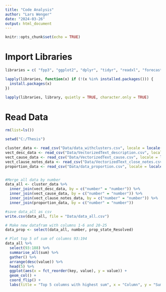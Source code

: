 ```yaml
---
title: "Code Analysis"
author: "Lars Wenger"
date: "2024-03-26"
output: html_document
---
```


```r
knitr::opts_chunk$set(echo = TRUE)
```

# Import Libraries
```r
libraries = c( "fpp3", "ggplot2", "dplyr", "tidyr", "readxl", "forecast", "zoo", "tsibble", "GGally", "lubridate", "tidyverse", "stringi")

lapply(libraries, function(x) if (!(x %in% installed.packages())) {
  install.packages(x)
})

lapply(libraries, library, quietly = TRUE, character.only = TRUE)
```

# Read Data
```r
rm(list=ls())

setwd("C:/Thesis")

cluster_data <- read_csv("Data/data_withclusters.csv", locale = locale(encoding = "UTF-8"))
vect_desc_data <- read_csv("Data/VectorizedText_description.csv", locale = locale(encoding = "UTF-8"))
vect_cause_data <- read_csv("Data/VectorizedText_cause.csv", locale = locale(encoding = "UTF-8"))
vect_clause_notes_data <- read_csv("Data/VectorizedText_close_notes.csv", locale = locale(encoding = "UTF-8"))
proportion_data <- read_csv("Data/data_proportion.csv", locale = locale(encoding = "UTF-8"))


#Merge all data by number
data_all <- cluster_data %>%
  inner_join(vect_desc_data, by = c("number" = "number")) %>%
  inner_join(vect_cause_data, by = c("number" = "number")) %>%
  inner_join(vect_clause_notes_data, by = c("number" = "number")) %>%
  inner_join(proportion_data, by = c("number" = "number"))
```

```r
#save data_all as csv
write.csv(data_all, file = "Data/data_all.csv")
```

```r
# Make new datafram with columns 1-6 and 20-25
data_prop <- select(data_all, number, prop_state_Resolved)

# Plot top 5 of sum of columns 93:194
data_all %>%
  select(93:188) %>%
  summarise_all(sum) %>%
  gather() %>%
  arrange(desc(value)) %>%
  head(5) %>%
  ggplot(aes(x = fct_reorder(key, value), y = value)) +
  geom_col() +
  coord_flip() +
  labs(title = "Top 5 columns with highest sum", x = "Column", y = "Sum")
```

```r

```


